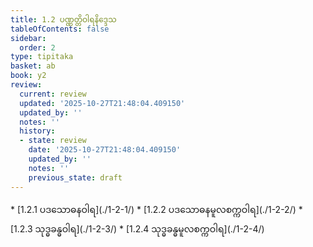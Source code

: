 ```yaml
---
title: 1.2 ပဏ္ဏတ္တိဝါရနိဒ္ဒေသ
tableOfContents: false
sidebar:
  order: 2
type: tipitaka
basket: ab
book: y2
review:
  current: review
  updated: '2025-10-27T21:48:04.409150'
  updated_by: ''
  notes: ''
  history:
  - state: review
    date: '2025-10-27T21:48:04.409150'
    updated_by: ''
    notes: ''
    previous_state: draft
---
```



<ReviewStatus review={frontmatter.review} showDetails={true} />

<HypothesisAnnotation frontmatter={frontmatter} />

<DynamicBreadcrumb />



<TableOfContents book="y2" section="1.2">
* [1.2.1 ပဒသောဓနဝါရ](./1-2-1/)
* [1.2.2 ပဒသောဓနမူလစက္ကဝါရ](./1-2-2/)
* [1.2.3 သုဒ္ဓခန္ဓဝါရ](./1-2-3/)
* [1.2.4 သုဒ္ဓခန္ဓမူလစက္ကဝါရ](./1-2-4/)
</TableOfContents>